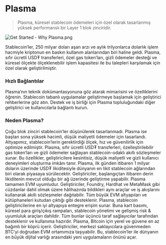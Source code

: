 # Plasma

> Plasma, küresel stablecoin ödemeleri için özel olarak tasarlanmış yüksek performanslı bir Layer 1 blok zinciridir.

![Get Started - Why Plasma.png](https://mintlify.s3.us-west-1.amazonaws.com/plasma-97e11032/images/GetStarted-WhyPlasma.png)

Stablecoin’ler, 250 milyar doları aşan arzı ve aylık trilyonlarca dolarlık işlem hacmiyle kriptonun en baskın kullanım alanlarından biri haline geldi. Plasma, sıfır ücretli USD₮ transferleri, özel gas token’ları, gizli ödemeler desteği ve küresel ölçekte ölçeklenebilir işlem kapasitesi ile bu talepleri karşılamak için özel olarak geliştirilmiştir.

### **Hızlı Bağlantılar**

<CardGroup cols={3}>
  <Card title="Dokümanları Keşfet" iconType="light" color="#009393" href="../../plasma-chain/introduction/start-here" img="https://mintlify.s3.us-west-1.amazonaws.com/plasma-97e11032/images/Generic10.png">
    Plasma’nın teknik dokümantasyonuna göz atarak mimarisini ve özelliklerini öğrenin.
  </Card>

  <Card title="Plasma Üzerinde Geliştirin" iconType="light" color="#009393" href="../../guides/development/quickstart" img="https://mintlify.s3.us-west-1.amazonaws.com/plasma-97e11032/images/Chain.png">
    Stablecoin tabanlı uygulamalar geliştirmeye başlamak için geliştirici rehberlerine göz atın.
  </Card>

  <Card title="Topluluğumuza Katılın" iconType="light" color="#009393" href="../../get-started/community/official-links" img="https://mintlify.s3.us-west-1.amazonaws.com/plasma-97e11032/images/Generic11.png">
    Destek ve iş birliği için Plasma topluluğundaki diğer geliştirici ve kullanıcılarla bağlantı kurun.
  </Card>
</CardGroup>

### **Neden Plasma?**

<AccordionGroup>
  <Accordion title="Özel Olarak Tasarlandı">
    Çoğu blok zinciri stablecoin’ler düşünülerek tasarlanmadı. Plasma ise baştan sona yüksek hacimli, düşük maliyetli ödemeler için tasarlandı. Altyapımız, stablecoin’lerin gerektirdiği ölçek, hız ve güvenilirlik için optimize edilmiştir.
  </Accordion>

  <Accordion title="Yerel Özellikler">
    Plasma, sıfır ücretli USD₮ transferleri, özelleştirilebilir gas token’ları ve gizli ödemeler sağlayan stablecoin-odaklı akıllı sözleşmeler sunar. Bu özellikler, geliştiricilere kesintisiz, düşük maliyetli ve gizli kullanıcı deneyimleri oluşturma imkânı tanır.
  </Accordion>

  <Accordion title="Derin Likidite">
    Plasma, ilk günden itibaren 1 milyar doların üzerinde USD₮ likiditesiyle dünyanın en likit stablecoin ağlarından biri olarak piyasaya sürülecektir. Geliştiriciler, başlangıçtan itibaren derin likiditenin mevcut olduğu bir ağ üzerinde geliştirme yapabilir.
  </Accordion>

  <Accordion title="EVM Uyumluluğu">
    Plasma tamamen EVM uyumludur. Geliştiriciler, Foundry, Hardhat ve MetaMask gibi cüzdanlar dahil olmak üzere hâlihazırda bildikleri aynı araçlar ve iş akışlarını kullanarak akıllı sözleşmeler dağıtabilir. Tüm büyük EVM altyapıları ve kütüphaneleri kutudan çıktığı gibi desteklenir.
  </Accordion>

  <Accordion title="Entegre Stablecoin Altyapısı">
    Plasma, stablecoin geliştiricilerine en iyi altyapıya entegre erişim sunar. Buna kart basımı, küresel para giriş/çıkış rampaları, stablecoin yönetimi ve gelişmiş risk & uyumluluk araçları dahildir. Tüm bunlar üçüncü taraf sağlayıcılar tarafından desteklenir ve kullanıma hazırdır.
  </Accordion>

  <Accordion title="Yerel Bitcoin Köprüsü">
    Plasma, Bitcoin için yerel ve güvene en az bağımlı bir köprü içerir. Geliştiriciler, merkezi saklayıcılara güvenmeden BTC’yi doğrudan EVM ortamımıza taşıyabilir. Bu, stablecoin’ler ile dünyanın en büyük dijital varlığı arasındaki yeni uygulamaların önünü açar.
  </Accordion>
</AccordionGroup>
